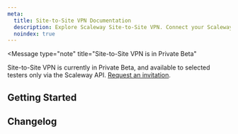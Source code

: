 ```yaml
---
meta:
  title: Site-to-Site VPN Documentation
  description: Explore Scaleway Site-to-Site VPN. Connect your Scaleway VPC to your remote infrastructure, via an encrypted, private VPN tunnel.
  noindex: true
---
```


<Message
  type="note"
  title="Site-to-Site VPN is in Private Beta"
>
  Site-to-Site VPN is currently in Private Beta, and available to selected testers only via the Scaleway API. [Request an invitation](https://www.scaleway.com/en/betas/#site-to-site-vpn).
</Message>


<ProductHeader 
   productName="Site-to-Site VPN"
   productLogo="sns"
   description="Securely connect your Scaleway VPC to your remote infrastructure, enabling encrypted data exchange over a private tunnel."
   url="/site-to-site-vpn/reference-content/understanding-s2svpn/"
   label="Understanding Site-to-Site VPN"
/>

## Getting Started

<Grid>
    <SummaryCard
        title="Understanding Site-to-Site VPN"
        icon="rocket"
        description="Learn how to start using Site-to-Site VPN"
        label="View Doc"
        url="/site-to-site-vpn/reference-content/understanding-s2svpn/"
    />
    <SummaryCard
        title="Site-to-Site VPN statuses"
        icon="info"
        description="Understand VPN statuses."
        label="View Doc"
        url="/site-to-site-vpn/reference-content/statuses/"
    />
        <SummaryCard
        title="Security proposals"
        icon="info"
        description="Encryption and authentication explained"
        label="View Doc"
        url="/site-to-site-vpn/reference-content/security-proposals/"
    />
</Grid>


<ClickableBanner
    productLogo="cli"
    title="Site-to-Site VPN APIs"
    description="Manage Site-to-Site VPN using the Scaleway API."
    url="https://www.scaleway.com/en/developers/api/s2s-vpn/"
    label="Go to Scaleway Site-to-Site VPN API"
/>

## Changelog

<ChangelogList
    productName="site-to-site-vpn"
    numberOfChanges={3}
/>
